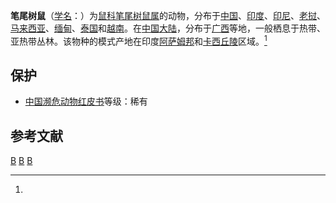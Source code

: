 {{Speciesbox 
| taxon = Chiropodomys gliroides
| status = LC |  status_system = iucn3.1
| status_ref = <ref name=iucn>  {{IUCN2010|version=2010.3| assessors = Lunde, D., Aplin, K. & Molur, S. |  year = 2008 | id = 4680 | title = Chiropodomys gliroides |downloaded =  2010-9-10}}</ref>
| image = 15I0304-笔尾树鼠 Pencil-tailed tree mouse (34223830063).jpg
| authority = (Blyth, 1855)<ref name='id1067'>{{cite web| url =http://www.bioinfo.cn/db05/BjdwSpecies.php?action=view&id=1067| title =笔尾树鼠| work =《中国动物物种编目数据库》| publisher =中国科学院微生物研究所| author =中国科学院动物研究所| accessdate =2009-03-27| deadurl =yes| archiveurl =https://web.archive.org/web/20160305024414/http://www.bioinfo.cn/db05/BjdwSpecies.php?action=view&id=1067| archivedate =2016-03-05}}</ref>
}}

'''笔尾树鼠'''（[[学名|学名]]：{{lang|la|''Chiropodomys gliroides''}}）为[[鼠科|鼠科]][[笔尾树鼠属|笔尾树鼠属]]的动物，分布于[[中国|中国]]、[[印度|印度]]、[[印尼|印尼]]、[[老挝|老挝]]、[[马来西亚|马来西亚]]、[[缅甸|缅甸]]、[[泰国|泰国]]和[[越南|越南]]。在[[中国大陆|中国大陆]]，分布于[[广西|广西]]等地，一般栖息于热带、亚热带丛林。该物种的模式产地在印度[[阿萨姆邦|阿萨姆邦]]和[[卡西丘陵|卡西丘陵]]区域。<ref name='id1067'/>

==保护==
*[[中国濒危动物红皮书|中国濒危动物红皮书]]等级：稀有

== 参考文献 ==
{{reflist}}

{{Taxonbar}}

[[Category:IUCN红色名录无危物种|B]]
[[Category:笔尾树鼠属|B]]
[[Category:1855年描述的动物|B]]